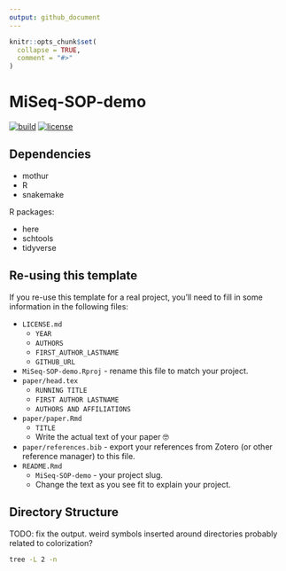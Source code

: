 ```yaml
---
output: github_document
---
```


<!-- README.md is generated from README.Rmd. Please edit that file -->

```r
knitr::opts_chunk$set(
  collapse = TRUE,
  comment = "#>"
)
```

# MiSeq-SOP-demo

<!-- badges: start -->
[![build](https://github.com/SchlossLab/MiSeq-SOP-demo/actions/workflows/build.yml/badge.svg)](https://github.com/SchlossLab/MiSeq-SOP-demo/actions/workflows/build.yml)
[![license](https://img.shields.io/badge/license-MIT-blue.svg)](https://github.com/SchlossLab/MiSeq-SOP-demo/blob/main/LICENSE.md)
<!-- badges: end -->


## Dependencies

- mothur
- R
- snakemake

R packages:

- here
- schtools
- tidyverse


## Re-using this template

If you re-use this template for a real project, you'll need to fill in some
information in the following files:

- `LICENSE.md`
    - `YEAR`
    - `AUTHORS`
    - `FIRST_AUTHOR_LASTNAME`
    - `GITHUB_URL`
- `MiSeq-SOP-demo.Rproj` - rename this file to match your project.
- `paper/head.tex`
    - `RUNNING TITLE`
    - `FIRST AUTHOR LASTNAME`
    - `AUTHORS AND AFFILIATIONS`
- `paper/paper.Rmd`
    - `TITLE`
    - Write the actual text of your paper 🤓
- `paper/references.bib` - export your references from Zotero (or other reference manager) to this file.
- `README.Rmd`
    - `MiSeq-SOP-demo` - your project slug.
    - Change the text as you see fit to explain your project.


## Directory Structure

TODO: fix the output. weird symbols inserted around directories probably 
related to colorization?

```bash
tree -L 2 -n
```

